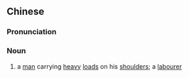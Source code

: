 {{also|夯汉}}
==Chinese==
{{zh-forms|s=夯汉}}

===Pronunciation===
{{zh-pron
|m=hānghàn
|cat=n
}}

===Noun===
{{zh-noun}}

# a [[man]] carrying [[heavy]] [[load]]s on his [[shoulders]]; a [[labourer]]